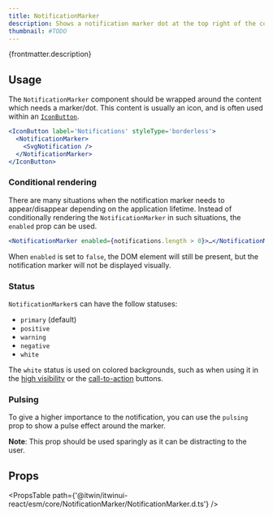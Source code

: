```yaml
---
title: NotificationMarker
description: Shows a notification marker dot at the top right of the component.
thumbnail: #TODO
---
```


<p>{frontmatter.description}</p>

<LiveExample src='NotificationMarker.main.jsx'>
  <AllExamples.NotificationMarkerMainExample client:load />
</LiveExample>

## Usage

The `NotificationMarker` component should be wrapped around the content which needs a marker/dot. This content is usually an icon, and is often used within an [`IconButton`](button#iconbutton).

```jsx {2, 4}
<IconButton label='Notifications' styleType='borderless'>
  <NotificationMarker>
    <SvgNotification />
  </NotificationMarker>
</IconButton>
```

### Conditional rendering

There are many situations when the notification marker needs to appear/disappear depending on the application lifetime. Instead of conditionally rendering the `NotificationMarker` in such situations, the `enabled` prop can be used.

```jsx
<NotificationMarker enabled={notifications.length > 0}>…</NotificationMarker>
```

When `enabled` is set to `false`, the DOM element will still be present, but the notification marker will not be displayed visually.

### Status

`NotificationMarker`s can have the follow statuses:

- `primary` (default)
- `positive`
- `warning`
- `negative`
- `white`

<LiveExample src='NotificationMarker.statuses.jsx'>
  <AllExamples.NotificationMarkerStatusesExample client:load />
</LiveExample>

The `white` status is used on colored backgrounds, such as when using it in the [high visibility](button#high-visibility) or the [call-to-action](button#call-to-action) buttons.

### Pulsing

To give a higher importance to the notification, you can use the `pulsing` prop to show a pulse effect around the marker.

**Note**: This prop should be used sparingly as it can be distracting to the user.

<LiveExample src='NotificationMarker.pulsing.jsx'>
  <AllExamples.NotificationMarkerPulsingExample client:load />
</LiveExample>

## Props

<PropsTable path={'@itwin/itwinui-react/esm/core/NotificationMarker/NotificationMarker.d.ts'} />
